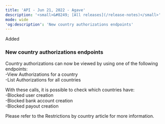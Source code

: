 ```yaml
---
title: 'API - Jun 21, 2022 - Agave'  
description: '<small>&#8249; [All releases](/release-notes)</small>'  
mode: wide  
'og:description': 'New country authorizations endpoints'  
---
```

  
  <div class="pill pill-green rn-pill">Added</div> 
  
### New country authorizations endpoints  

Country authorizations can now be viewed by using one of the following endpoints:  
-View Authorizations for a country  
-List Authorizations for all countries  

With these calls, it is possible to check which countries have:  
-Blocked user creation  
-Blocked bank account creation  
-Blocked payout creation  

Please refer to the Restrictions by country article for more information.